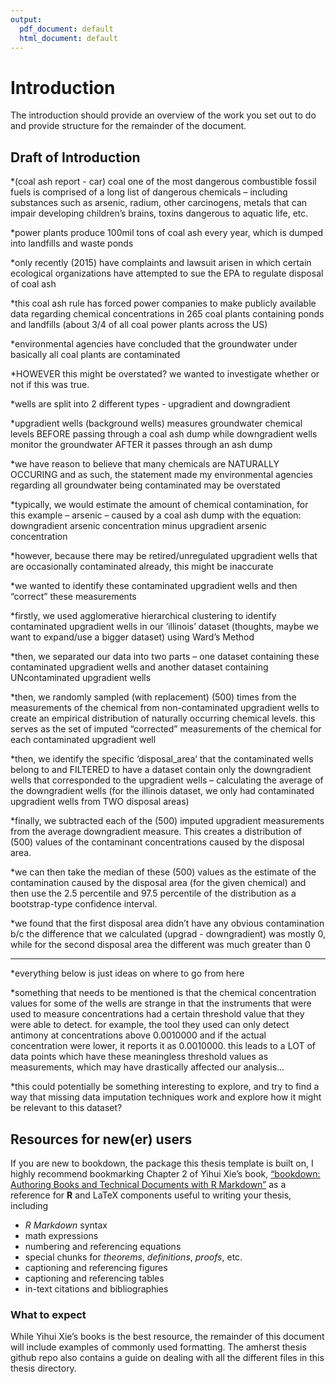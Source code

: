 ```yaml
---
output:
  pdf_document: default
  html_document: default
---
```

# Introduction {#intro}

<!--
Each chapter file must start with a chapter header (e.g., # Chapter name). Notice we have also included a label after the chapter name ({# intro}) so we can refer back to this chapter later in the text if want to (e.g., by using \@ref(intro)). This also helps you debut potential issues as you knit.

You can knit chapters all at once using the index file, or individually. When you knit a single chapter, every other chapter will have a one-sentence placeholder to make knitting easier.

You can re-name each chapter file (e.g., change this filename from "01-chap1.Rmd" to "01-introduction.Rmd"), just make sure you also update the filename in the list of rmd files in _bookdown.yml.
-->

The introduction should provide an overview of the work you set out to do and provide structure for the remainder of the document.

## Draft of Introduction

*(coal ash report - car) coal one of the most dangerous combustible fossil fuels is comprised of a long list of dangerous chemicals -- including substances such as arsenic, radium, other carcinogens, metals that can impair developing children's brains, toxins dangerous to aquatic life, etc.

*power plants produce 100mil tons of coal ash every year, which is dumped into landfills and waste ponds

*only recently (2015) have complaints and lawsuit arisen in which certain ecological organizations have attempted to sue the EPA to regulate disposal of coal ash

*this coal ash rule has forced power companies to make publicly available data regarding chemical concentrations in 265 coal plants containing ponds and landfills (about 3/4 of all coal power plants across the US)

*environmental agencies have concluded that the groundwater under basically all coal plants are contaminated

*HOWEVER this might be overstated? we wanted to investigate whether or not if this was true.

*wells are split into 2 different types - upgradient and downgradient

<!-- insert picture here -->

*upgradient wells (background wells) measures groundwater chemical levels BEFORE passing through a coal ash dump while downgradient wells monitor the groundwater AFTER it passes through an ash dump

*we have reason to believe that many chemicals are NATURALLY OCCURING and as such, the statement made my environmental agencies regarding all groundwater being contaminated may be overstated

*typically, we would estimate the amount of chemical contamination, for this example -- arsenic -- caused by a coal ash dump with the equation: downgradient arsenic concentration minus upgradient arsenic concentration

*however, because there may be retired/unregulated upgradient wells that are occasionally contaminated already, this might be inaccurate

*we wanted to identify these contaminated upgradient wells and then "correct" these measurements

*firstly, we used agglomerative hierarchical clustering to identify contaminated upgradient wells in our 'illinois' dataset (thoughts, maybe we want to expand/use a bigger dataset) using Ward's Method

*then, we separated our data into two parts -- one dataset containing these contaminated upgradient wells and another dataset containing UNcontaminated upgradient wells

*then, we randomly sampled (with replacement) (500) times from the measurements of the chemical from non-contaminated upgradient wells to create an empirical distribution of naturally occurring chemical levels. this serves as the set of imputed "corrected" measurements of the chemical for each contaminated upgradient well

*then, we identify the specific 'disposal_area' that the contaminated wells belong to and FILTERED to have a dataset contain only the downgradient wells that corresponded to the upgradient wells -- calculating the average of the downgradient wells (for the illinois dataset, we only had contaminated upgradient wells from TWO disposal areas)

*finally, we subtracted each of the (500) imputed upgradient measurements from the average downgradient measure. This creates a distribution of (500) values of the contaminant concentrations caused by the disposal area. 

*we can then take the median of these (500) values as the estimate of the contamination caused by the disposal area (for the given chemical) and then use the 2.5 percentile and 97.5 percentile of the distribution as a bootstrap-type confidence interval.

*we found that the first disposal area didn't have any obvious contamination b/c the difference that we calculated (upgrad - downgradient) was mostly 0, while for the second disposal area the different was much greater than 0

---

*everything below is just ideas on where to go from here

*something that needs to be mentioned is that the chemical concentration values for some of the wells are strange in that the instruments that were used to measure concentrations had a certain threshold value that they were able to detect. for example, the tool they used can only detect antimony at concentrations above 0.0010000 and if the actual concentration were lower, it reports it as 0.0010000. this leads to a LOT of data points which have these meaningless threshold values as measurements, which may have drastically affected our analysis...

*this could potentially be something interesting to explore, and try to find a way that missing data imputation techniques work and explore how it might be relevant to this dataset?

## Resources for new(er) users {#resources}

If you are new to bookdown, the package this thesis template is built on, I highly recommend bookmarking Chapter 2 of Yihui Xie's book, ["bookdown: Authoring Books and Technical Documents with R Markdown"](https://bookdown.org/yihui/bookdown/markdown-syntax.html) as a reference for **R** and LaTeX components useful to writing your thesis, including 

* _R Markdown_ syntax
* math expressions
* numbering and referencing equations
* special chunks for *theorems*, *definitions*, *proofs*, etc.
* captioning and referencing figures
* captioning and referencing tables
* in-text citations and bibliographies


### What to expect

While Yihui Xie's books is the best resource, the remainder of this document will include examples of commonly used formatting. The amherst thesis github repo also contains a guide on dealing with all the different files in this thesis directory.
